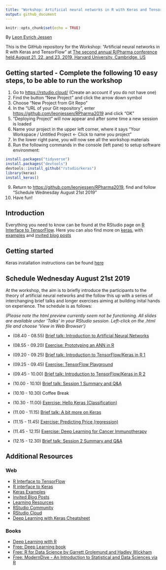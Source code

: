 ```yaml
---
title: "Workshop: Artificial neural networks in R with Keras and TensorFlow"
output: github_document
---
```


```r
knitr::opts_chunk$set(echo = TRUE)
```

By [Leon Eyrich Jessen](https://leonjessen.github.io/)

This is the GitHub repository for the Workshop: "Artificial neural networks in R with Keras and TensorFlow" at [The second annual R/Pharma conference held August 21, 22, and 23, 2019, Harvard University, Cambridge, US](http://rinpharma.com/)

## Getting started - Complete the following 10 easy steps, to be able to run the workshop

1. Go to [https://rstudio.cloud/](https://rstudio.cloud/) (Create an account if you do not have one)
2. Find the button "New Project" and click the arrow down symbol
3. Choose "New Project from Git Repo"
4. In the "URL of your Git repository", enter [https://github.com/leonjessen/RPharma2019](https://github.com/leonjessen/RPharma2019) and click "OK"
5. "Deploying Project" will now appear and after some time a new session is loaded
6. Name your project in the upper left corner, where it says "Your Workspace / Untitled Project <- Click to name you project"
7. In the lower right pane, you will now see all the workshop materials
8. Run the following commands in the console (left pane) to setup software environment:
```r
install.packages("tidyverse")
install.packages("devtools")
devtools::install_github("rstudio/keras")
library(keras)
install_keras()
```
9. Return to [https://github.com/leonjessen/RPharma2019](https://github.com/leonjessen/RPharma2019), find and follow "Schedule Wednesday August 21st 2019"
10. Have fun!

## Introduction

Everything you need to know can be found at the RStudio page on [R Interface to TensorFlow](https://tensorflow.rstudio.com/). Here you can also find more on [keras](https://tensorflow.rstudio.com/keras/), with [examples](https://tensorflow.rstudio.com/keras/articles/examples/) and [invited blog posts](https://blogs.rstudio.com/tensorflow/)

## Getting started

Keras installation instructions can be found [here](https://tensorflow.rstudio.com/keras/#getting-started)

## Schedule Wednesday August 21st 2019

At the workshop, the aim is to briefly introduce the participants to the theory of artificial neural networks and the follow this up with a series of interchanging brief talks and longer exercises aiming at building inital hands on experience. The schedule is as follows:

_(Please note the html preview currently seem not be functioning. All slides are available under 'Talks' in your RStudio session. Left-click on the .html file and choose 'View in Web Browser')_

- (08.40 - 08.55) [Brief talk: Introduction to Artificial Neural Networks](http://htmlpreview.github.io/?https://github.com/leonjessen/RPharma2019/blob/master/Talks/01_introduction_to_artificial_neural_networks.html)

- (08.55 - 09.20) [Exercise: Prototyping an ANN in R](Exercises/01_ann_prototype.md)

- (09.20 - 09.25) [Brief talk: Introduction to TensorFlow/Keras in R 1](http://htmlpreview.github.io/?https://github.com/leonjessen/RPharma2019/blob/master/Talks/02_introduction_to_keras_1.html)

- (09.25 - 09.45) [Exercise: TensorFlow Playground](Exercises/02_tensorflow_playground.md)

- (09.45 - 10.00) [Brief talk: Introduction to TensorFlow/Keras in R 2](http://htmlpreview.github.io/?https://github.com/leonjessen/RPharma2019/blob/master/Talks/03_introduction_to_keras_2.html)

- (10.00 - 10.10) [Brief talk: Session 1 Summary and Q&A](http://htmlpreview.github.io/?https://github.com/leonjessen/RPharma2019/blob/master/Talks/04_session_1_summary.html)

- (10.10 - 10.30) Coffee Break

- (10.30 - 11.00) [Exercise: Hello Keras (Classification)](Exercises/03_hello_keras.md)

- (11.00 - 11.15) [Brief talk: A bit more on Keras](http://htmlpreview.github.io/?https://github.com/leonjessen/RPharma2019/blob/master/Talks/05_a_bit_more_on_keras.html)

- (11.15 - 11.45) [Exercise: Predicting Price (regression)](Exercises/04_diamonds_regression.md)

- (11.45 - 12.15) [Exercise: Deep Learning for Cancer Immunotherapy](Exercises/05_deep_learning_for_cancer_immunotherapy.md)

- (12.15 - 12.30) [Brief talk: Session 2 Summary and Q&A](http://htmlpreview.github.io/?https://github.com/leonjessen/RPharma2019/blob/master/Talks/06_session_2_summary.html)

## Additional Resources

### Web

* [R Interface to TensorFlow](https://tensorflow.rstudio.com/)
* [R interface to Keras](https://tensorflow.rstudio.com/keras/)
* [Keras Examples](https://tensorflow.rstudio.com/keras/articles/examples/)
* [Invited Blog Posts](https://blogs.rstudio.com/tensorflow/)
* [Learning Resources](https://tensorflow.rstudio.com/learn/resources.html)
* [RStudio Community](https://community.rstudio.com/)
* [RStudio Cloud](https://rstudio.cloud/)
* [Deep Learning with Keras Cheatsheet](https://github.com/rstudio/cheatsheets/raw/master/keras.pdf)

### Books

* [Deep Learning with R](https://www.manning.com/books/deep-learning-with-r)
* [Free: Deep Learning book](https://www.deeplearningbook.org/)
* [Free: R for Data Science by Garrett Grolemund and Hadley Wickham](https://r4ds.had.co.nz/)
* [Free: ModernDive - An Introduction to Statistical and Data Sciences via R](https://moderndive.com/)
